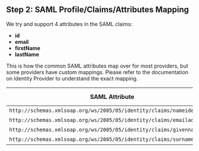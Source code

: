 ## Step 2: SAML Profile/Claims/Attributes Mapping

We try and support 4 attributes in the SAML claims:

- **id**
- **email**
- **firstName**
- **lastName**

This is how the common SAML attributes map over for most providers, but some providers have custom mappings. Please refer to the documentation on Identity Provider to understand the exact mapping.

| SAML Attribute                                                         | Polis Mapping |
| ---------------------------------------------------------------------- | ------------- |
| `http://schemas.xmlsoap.org/ws/2005/05/identity/claims/nameidentifier` | id            |
| `http://schemas.xmlsoap.org/ws/2005/05/identity/claims/emailaddress`   | email         |
| `http://schemas.xmlsoap.org/ws/2005/05/identity/claims/givenname`      | firstName     |
| `http://schemas.xmlsoap.org/ws/2005/05/identity/claims/surname`        | lastName      |

<Footer />
